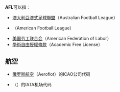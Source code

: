 '''AFL'''可以指：
*[[澳大利亞澳式足球聯盟|澳大利亞澳式足球聯盟]]（Australian Football League）
*{{en-link|美国美式橄榄球联盟|American Football League}}（American Football League）
*[[美国劳工联合会|美国劳工联合会]]（American Federation of Labor）
*[[學術自由授權條款|學術自由授權條款]]（Academic Free License）
==航空==
*[[俄罗斯航空|俄罗斯航空]]（Aeroflot）的ICAO公司代码
*{{link-pt|上弗洛雷斯塔机场|Aeroporto de Alta Floresta}}（{{lang|pt|Aeroporto de Alta Floresta}}）的IATA机场代码
{{disambig|Cat=三字拉丁字母縮寫消歧義}}
